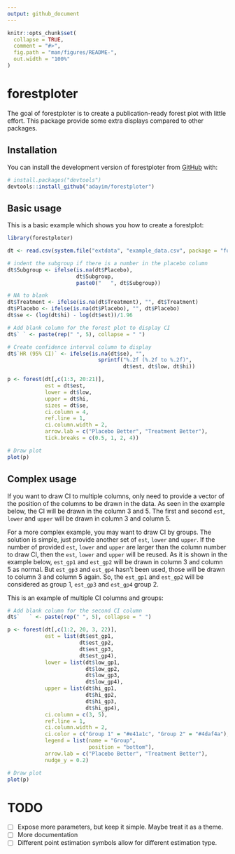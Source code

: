 ```yaml
---
output: github_document
---
```


<!-- README.md is generated from README.Rmd. Please edit that file -->

```r
knitr::opts_chunk$set(
  collapse = TRUE,
  comment = "#>",
  fig.path = "man/figures/README-",
  out.width = "100%"
)
```

# forestploter

<!-- badges: start -->
<!-- badges: end -->

The goal of forestploter is to create a publication-ready forest plot with little effort. This package provide some extra displays compared to other packages.

## Installation

You can install the development version of forestploter from [GitHub](https://github.com/adayim/forestploter) with:

``` r
# install.packages("devtools")
devtools::install_github("adayim/forestploter")
```

## Basic usage

This is a basic example which shows you how to create a forestplot:

```r
library(forestploter)

dt <- read.csv(system.file("extdata", "example_data.csv", package = "forestploter"))

# indent the subgroup if there is a number in the placebo column
dt$Subgroup <- ifelse(is.na(dt$Placebo), 
                      dt$Subgroup,
                      paste0("   ", dt$Subgroup))

# NA to blank
dt$Treatment <- ifelse(is.na(dt$Treatment), "", dt$Treatment)
dt$Placebo <- ifelse(is.na(dt$Placebo), "", dt$Placebo)
dt$se <- (log(dt$hi) - log(dt$est))/1.96

# Add blank column for the forest plot to display CI
dt$` ` <- paste(rep(" ", 5), collapse = " ")

# Create confidence interval column to display
dt$`HR (95% CI)` <- ifelse(is.na(dt$se), "",
                             sprintf("%.2f (%.2f to %.2f)",
                                     dt$est, dt$low, dt$hi))

p <- forest(dt[,c(1:3, 20:21)],
            est = dt$est,
            lower = dt$low, 
            upper = dt$hi,
            sizes = dt$se,
            ci.column = 4,
            ref.line = 1,
            ci.column.width = 2,
            arrow.lab = c("Placebo Better", "Treatment Better"),
            tick.breaks = c(0.5, 1, 2, 4))

# Draw plot
plot(p)


```

## Complex usage

If you want to draw CI to multiple columns, only need to provide a vector of the position of the columns to be drawn in the data. As seen in the example below, the CI will be drawn in the column 3 and 5. The first and second `est`, `lower` and `upper` will be drawn in column 3 and column 5. 

For a more complex example, you may want to draw CI by groups. The solution is simple, just provide another set of `est`, `lower` and `upper`. If the number of provided `est`, `lower` and `upper` are larger than the column number to draw CI, then the `est`, `lower` and `upper` will be reused. As it is shown in the example below, `est_gp1` and `est_gp2` will be drawn in column 3 and column 5 as normal. But `est_gp3` and `est_gp4` hasn't been used, those will be drawn to column 3 and column 5 again. So, the `est_gp1` and `est_gp2` will be considered as group 1, `est_gp3` and `est_gp4` group 2.

This is an example of multiple CI columns and groups:

```r

# Add blank column for the second CI column
dt$`   ` <- paste(rep(" ", 5), collapse = " ")

p <- forest(dt[,c(1:2, 20, 3, 22)],
            est = list(dt$est_gp1,
                       dt$est_gp2,
                       dt$est_gp3,
                       dt$est_gp4),
            lower = list(dt$low_gp1,
                         dt$low_gp2,
                         dt$low_gp3,
                         dt$low_gp4), 
            upper = list(dt$hi_gp1,
                         dt$hi_gp2,
                         dt$hi_gp3,
                         dt$hi_gp4),
            ci.column = c(3, 5),
            ref.line = 1,
            ci.column.width = 2,
            ci.color = c("Group 1" = "#e41a1c", "Group 2" = "#4daf4a"),
            legend = list(name = "Group",
                          position = "bottom"),
            arrow.lab = c("Placebo Better", "Treatment Better"),
            nudge_y = 0.2)

# Draw plot
plot(p)


```

# TODO

- [ ] Expose more parameters, but keep it simple. Maybe treat it as a theme.
- [ ] More documentation
- [ ] Different point estimation symbols allow for different estimation type. 


